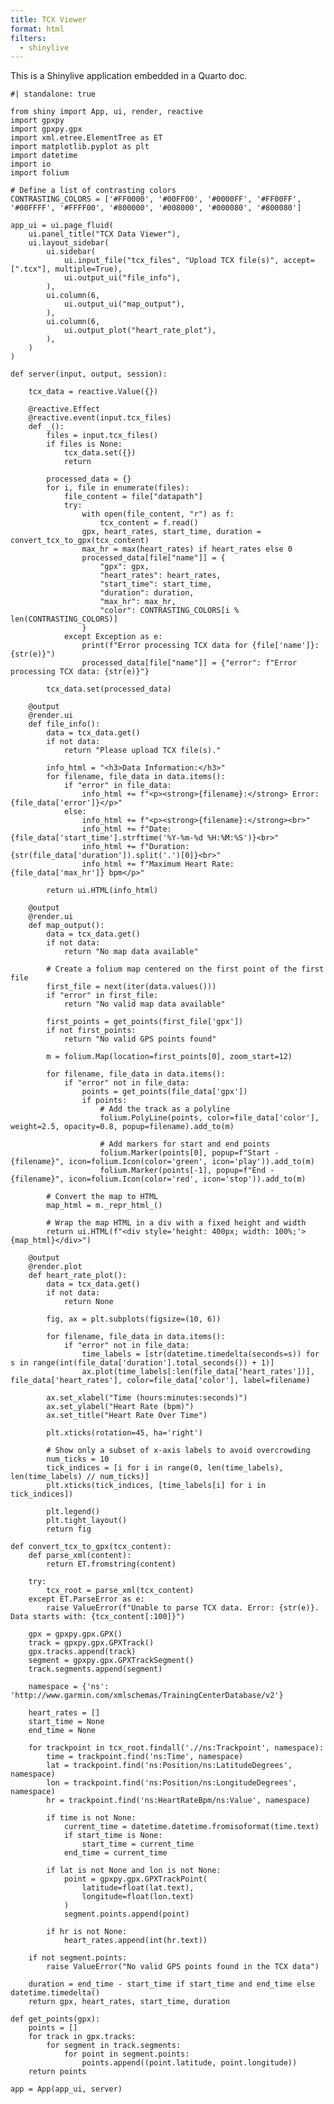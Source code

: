 ```yaml
---
title: TCX Viewer
format: html
filters:
  - shinylive
---
```


This is a Shinylive application embedded in a Quarto doc.

```shinylive-python
#| standalone: true

from shiny import App, ui, render, reactive
import gpxpy
import gpxpy.gpx
import xml.etree.ElementTree as ET
import matplotlib.pyplot as plt
import datetime
import io
import folium

# Define a list of contrasting colors
CONTRASTING_COLORS = ['#FF0000', '#00FF00', '#0000FF', '#FF00FF', '#00FFFF', '#FFFF00', '#800000', '#008000', '#000080', '#800080']

app_ui = ui.page_fluid(
    ui.panel_title("TCX Data Viewer"),
    ui.layout_sidebar(
        ui.sidebar(
            ui.input_file("tcx_files", "Upload TCX file(s)", accept=[".tcx"], multiple=True),
            ui.output_ui("file_info"),
        ),
        ui.column(6,
            ui.output_ui("map_output"),
        ),
        ui.column(6,
            ui.output_plot("heart_rate_plot"),
        ),
    )
)

def server(input, output, session):
    
    tcx_data = reactive.Value({})
    
    @reactive.Effect
    @reactive.event(input.tcx_files)
    def _():
        files = input.tcx_files()
        if files is None:
            tcx_data.set({})
            return
        
        processed_data = {}
        for i, file in enumerate(files):
            file_content = file["datapath"]
            try:
                with open(file_content, "r") as f:
                    tcx_content = f.read()
                gpx, heart_rates, start_time, duration = convert_tcx_to_gpx(tcx_content)
                max_hr = max(heart_rates) if heart_rates else 0
                processed_data[file["name"]] = {
                    "gpx": gpx,
                    "heart_rates": heart_rates,
                    "start_time": start_time,
                    "duration": duration,
                    "max_hr": max_hr,
                    "color": CONTRASTING_COLORS[i % len(CONTRASTING_COLORS)]
                }
            except Exception as e:
                print(f"Error processing TCX data for {file['name']}: {str(e)}")
                processed_data[file["name"]] = {"error": f"Error processing TCX data: {str(e)}"}
        
        tcx_data.set(processed_data)

    @output
    @render.ui
    def file_info():
        data = tcx_data.get()
        if not data:
            return "Please upload TCX file(s)."
        
        info_html = "<h3>Data Information:</h3>"
        for filename, file_data in data.items():
            if "error" in file_data:
                info_html += f"<p><strong>{filename}:</strong> Error: {file_data['error']}</p>"
            else:
                info_html += f"<p><strong>{filename}:</strong><br>"
                info_html += f"Date: {file_data['start_time'].strftime('%Y-%m-%d %H:%M:%S')}<br>"
                info_html += f"Duration: {str(file_data['duration']).split('.')[0]}<br>"
                info_html += f"Maximum Heart Rate: {file_data['max_hr']} bpm</p>"
        
        return ui.HTML(info_html)

    @output
    @render.ui
    def map_output():
        data = tcx_data.get()
        if not data:
            return "No map data available"
        
        # Create a folium map centered on the first point of the first file
        first_file = next(iter(data.values()))
        if "error" in first_file:
            return "No valid map data available"
        
        first_points = get_points(first_file['gpx'])
        if not first_points:
            return "No valid GPS points found"
        
        m = folium.Map(location=first_points[0], zoom_start=12)
        
        for filename, file_data in data.items():
            if "error" not in file_data:
                points = get_points(file_data['gpx'])
                if points:
                    # Add the track as a polyline
                    folium.PolyLine(points, color=file_data['color'], weight=2.5, opacity=0.8, popup=filename).add_to(m)
                    
                    # Add markers for start and end points
                    folium.Marker(points[0], popup=f"Start - {filename}", icon=folium.Icon(color='green', icon='play')).add_to(m)
                    folium.Marker(points[-1], popup=f"End - {filename}", icon=folium.Icon(color='red', icon='stop')).add_to(m)
        
        # Convert the map to HTML
        map_html = m._repr_html_()
        
        # Wrap the map HTML in a div with a fixed height and width
        return ui.HTML(f"<div style='height: 400px; width: 100%;'>{map_html}</div>")

    @output
    @render.plot
    def heart_rate_plot():
        data = tcx_data.get()
        if not data:
            return None
        
        fig, ax = plt.subplots(figsize=(10, 6))
        
        for filename, file_data in data.items():
            if "error" not in file_data:
                time_labels = [str(datetime.timedelta(seconds=s)) for s in range(int(file_data['duration'].total_seconds()) + 1)]
                ax.plot(time_labels[:len(file_data['heart_rates'])], file_data['heart_rates'], color=file_data['color'], label=filename)
        
        ax.set_xlabel("Time (hours:minutes:seconds)")
        ax.set_ylabel("Heart Rate (bpm)")
        ax.set_title("Heart Rate Over Time")
        
        plt.xticks(rotation=45, ha='right')
        
        # Show only a subset of x-axis labels to avoid overcrowding
        num_ticks = 10
        tick_indices = [i for i in range(0, len(time_labels), len(time_labels) // num_ticks)]
        plt.xticks(tick_indices, [time_labels[i] for i in tick_indices])
        
        plt.legend()
        plt.tight_layout()
        return fig

def convert_tcx_to_gpx(tcx_content):
    def parse_xml(content):
        return ET.fromstring(content)

    try:
        tcx_root = parse_xml(tcx_content)
    except ET.ParseError as e:
        raise ValueError(f"Unable to parse TCX data. Error: {str(e)}. Data starts with: {tcx_content[:100]}")

    gpx = gpxpy.gpx.GPX()
    track = gpxpy.gpx.GPXTrack()
    gpx.tracks.append(track)
    segment = gpxpy.gpx.GPXTrackSegment()
    track.segments.append(segment)

    namespace = {'ns': 'http://www.garmin.com/xmlschemas/TrainingCenterDatabase/v2'}
    
    heart_rates = []
    start_time = None
    end_time = None
    
    for trackpoint in tcx_root.findall('.//ns:Trackpoint', namespace):
        time = trackpoint.find('ns:Time', namespace)
        lat = trackpoint.find('ns:Position/ns:LatitudeDegrees', namespace)
        lon = trackpoint.find('ns:Position/ns:LongitudeDegrees', namespace)
        hr = trackpoint.find('ns:HeartRateBpm/ns:Value', namespace)
        
        if time is not None:
            current_time = datetime.datetime.fromisoformat(time.text)
            if start_time is None:
                start_time = current_time
            end_time = current_time
        
        if lat is not None and lon is not None:
            point = gpxpy.gpx.GPXTrackPoint(
                latitude=float(lat.text),
                longitude=float(lon.text)
            )
            segment.points.append(point)
        
        if hr is not None:
            heart_rates.append(int(hr.text))

    if not segment.points:
        raise ValueError("No valid GPS points found in the TCX data")

    duration = end_time - start_time if start_time and end_time else datetime.timedelta()
    return gpx, heart_rates, start_time, duration

def get_points(gpx):
    points = []
    for track in gpx.tracks:
        for segment in track.segments:
            for point in segment.points:
                points.append((point.latitude, point.longitude))
    return points

app = App(app_ui, server)
```
